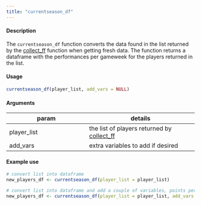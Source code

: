 ```yaml
---
title: "currentseason_df"
---
```


#### Description

The `currentseason_df` function converts the data found in the list returned by the [collect_ff](collect_ff.html) function when getting fresh data.  The function returns a dataframe with the performances per gameweek for the players returned in the list.

#### Usage
```r
currentseason_df(player_list, add_vars = NULL)
```

#### Arguments

param | details
------|--------
player_list | the list of players returned by [collect_ff](collect_ff.html)
add_vars | extra variables to add if desired

#### Example use
```r
# convert list into dataframe
new_players_df <- currentseason_df(player_list = player_list)

# convert list into dataframe and add a couple of variables, points per game
new_players_df <- currentseason_df(player_list = player_list, add_vars = c("points_per_game"))
```